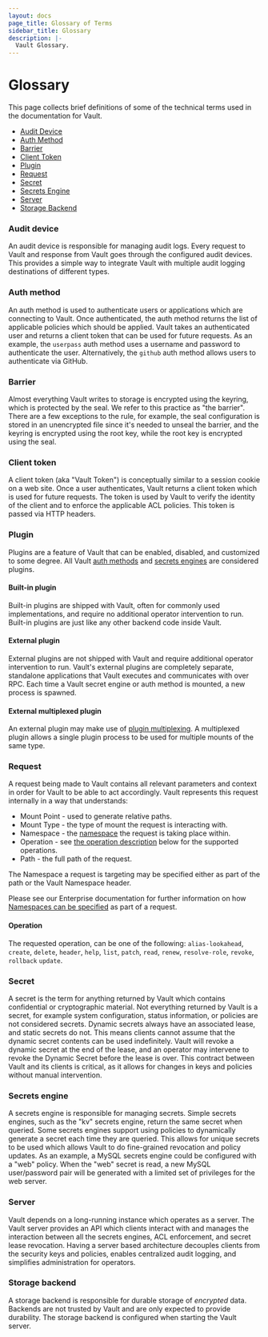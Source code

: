 ```yaml
---
layout: docs
page_title: Glossary of Terms
sidebar_title: Glossary
description: |-
  Vault Glossary.
---
```


# Glossary

This page collects brief definitions of some of the technical terms used in the
documentation for Vault.

- [Audit Device](#audit-device)
- [Auth Method](#auth-method)
- [Barrier](#barrier)
- [Client Token](#client-token)
- [Plugin](#plugin)
- [Request](#request)
- [Secret](#secret)
- [Secrets Engine](#secrets-engine)
- [Server](#server)
- [Storage Backend](#storage-backend)

### Audit device

An audit device is responsible for managing audit logs.
Every request to Vault and response from Vault goes through the configured
audit devices. This provides a simple way to integrate Vault with multiple
audit logging destinations of different types.

### Auth method

An auth method is used to authenticate users or applications
which are connecting to Vault. Once authenticated, the auth method returns the
list of applicable policies which should be applied. Vault takes an
authenticated user and returns a client token that can be used for future
requests. As an example, the `userpass` auth method uses a username and
password to authenticate the user. Alternatively, the `github` auth method
allows users to authenticate via GitHub.

### Barrier

Almost everything Vault writes to storage is encrypted using the keyring, which is protected by the seal. We refer to this practice as "the barrier". There are a few exceptions to the rule, for example, the seal configuration is stored in an unencrypted file since it's needed to unseal the barrier, and the keyring is encrypted using the root key, while the root key is encrypted using the seal.

### Client token

A client token (aka "Vault Token") is conceptually
similar to a session cookie on a web site. Once a user authenticates, Vault
returns a client token which is used for future requests. The token is used by
Vault to verify the identity of the client and to enforce the applicable ACL
policies. This token is passed via HTTP headers.

### Plugin

Plugins are a feature of Vault that can be enabled, disabled, and customized to
some degree. All Vault [auth methods](/vault/docs/auth) and [secrets engines](/vault/docs/secrets)
are considered plugins.

#### Built-in plugin

Built-in plugins are shipped with Vault, often for commonly used
implementations, and require no additional operator intervention to run.
Built-in plugins are just like any other backend code inside Vault.

#### External plugin

External plugins are not shipped with Vault and require additional operator
intervention to run. Vault's external plugins are completely separate,
standalone applications that Vault executes and communicates with over RPC.
Each time a Vault secret engine or auth method is mounted, a new process is
spawned.

#### External multiplexed plugin

An external plugin may make use of [plugin multiplexing](/vault/docs/plugins/plugin-architecture#plugin-multiplexing).
A multiplexed plugin allows a single plugin process to be used for multiple
mounts of the same type.

### Request

A request being made to Vault contains all relevant parameters and context in order
for Vault to be able to act accordingly. Vault represents this request internally
in a way that understands:

* Mount Point - used to generate relative paths.
* Mount Type - the type of mount the request is interacting with.
* Namespace - the [namespace](/vault/docs/enterprise/namespaces) the request is taking place within.
* Operation - see [the operation description](#operation) below for the supported operations.
* Path - the full path of the request.

<Note title="Request's Namespace">
  The Namespace a request is targeting may be specified either as part of the path
  or the Vault Namespace header.
</Note>

Please see our Enterprise documentation for further information on how
[Namespaces can be specified](/vault/docs/enterprise/namespaces#vault-api-and-namespaces)
as part of a request.

#### Operation

The requested operation, can be one of the following: `alias-lookahead`, `create`, `delete`,
`header`, `help`, `list`, `patch`, `read`, `renew`, `resolve-role`, `revoke`, `rollback`
`update`.

### Secret

A secret is the term for anything returned by Vault which
contains confidential or cryptographic material. Not everything returned by
Vault is a secret, for example system configuration, status information, or
policies are not considered secrets. Dynamic secrets always have an associated lease, and static secrets do not.
This means clients cannot assume that the dynamic secret contents can be used
indefinitely. Vault will revoke a dynamic secret at the end of the lease, and an
operator may intervene to revoke the Dynamic Secret before the lease is over. This
contract between Vault and its clients is critical, as it allows for changes
in keys and policies without manual intervention.

### Secrets engine

A secrets engine is responsible for managing secrets.
Simple secrets engines, such as the "kv" secrets engine, return the same
secret when queried. Some secrets engines support using policies to
dynamically generate a secret each time they are queried. This allows for
unique secrets to be used which allows Vault to do fine-grained revocation and
policy updates. As an example, a MySQL secrets engine could be configured with
a "web" policy. When the "web" secret is read, a new MySQL user/password pair
will be generated with a limited set of privileges for the web server.

### Server

Vault depends on a long-running instance which operates as a
server. The Vault server provides an API which clients interact with and
manages the interaction between all the secrets engines, ACL enforcement, and
secret lease revocation. Having a server based architecture decouples clients
from the security keys and policies, enables centralized audit logging, and
simplifies administration for operators.

### Storage backend

A storage backend is responsible for durable storage of
_encrypted_ data. Backends are not trusted by Vault and are only expected to
provide durability. The storage backend is configured when starting the Vault
server.
